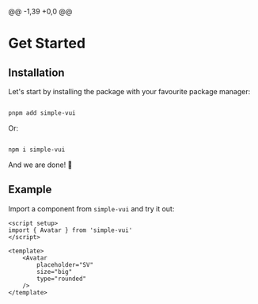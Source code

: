 
<Meta title="Introduction/Get Started" />

@@ -1,39 +0,0 @@

# Get Started

## Installation

Let's start by installing the package with your favourite package manager:

```sh

pnpm add simple-vui

```

Or:

```sh

npm i simple-vui

```

And we are done! 👏

## Example

Import a component from `simple-vui` and try it out:

```js-vue
<script setup>
import { Avatar } from 'simple-vui'
</script>

<template>
    <Avatar
        placeholder="SV"
        size="big"
        type="rounded"
    />
</template>
```
